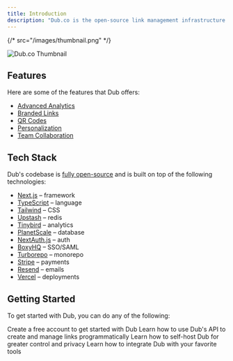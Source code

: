 ```yaml
---
title: Introduction
description: "Dub.co is the open-source link management infrastructure for modern marketing teams."
---
```


{/* src="/images/thumbnail.png" */}

<img
  className="rounded-lg border border-gray-100"
  src="https://dub.co/_static/thumbnail.png"
  alt="Dub.co Thumbnail"
/>

## Features

Here are some of the features that Dub offers:

- [Advanced Analytics](https://dub.co/features/analytics)
- [Branded Links](https://dub.co/features/branded-links)
- [QR Codes](https://dub.co/features/qr-codes)
- [Personalization](https://dub.co/features/personalization)
- [Team Collaboration](https://dub.co/features/collaboration)

## Tech Stack

Dub's codebase is [fully open-source](https://dub.sh/github) and is built on top of the following technologies:

- [Next.js](https://nextjs.org/) – framework
- [TypeScript](https://www.typescriptlang.org/) – language
- [Tailwind](https://tailwindcss.com/) – CSS
- [Upstash](https://upstash.com/) – redis
- [Tinybird](https://tinybird.com/) – analytics
- [PlanetScale](https://planetscale.com/) – database
- [NextAuth.js](https://next-auth.js.org/) – auth
- [BoxyHQ](https://boxyhq.com/enterprise-sso) – SSO/SAML
- [Turborepo](https://turbo.build/repo) – monorepo
- [Stripe](https://stripe.com/) – payments
- [Resend](https://resend.com/) – emails
- [Vercel](https://vercel.com/) – deployments

## Getting Started

To get started with Dub, you can do any of the following:

<CardGroup cols={2}>
  <Card title="Create a free account" icon="code" href="https://app.dub.co">
    Create a free account to get started with Dub
  </Card>
  <Card title="Try our API" icon="code" href="/api-reference/introduction">
    Learn how to use Dub's API to create and manage links programmatically
  </Card>
  <Card title="Self-host Dub" icon="building" href="/self-hosting/guide">
    Learn how to self-host Dub for greater control and privacy
  </Card>
  <Card title="Integrate with Dub" icon="circle-nodes" href="/integrations">
    Learn how to integrate Dub with your favorite tools
  </Card>
</CardGroup>
